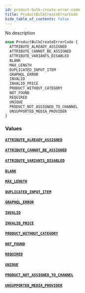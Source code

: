 ```yaml
---
id: product-bulk-create-error-code
title: ProductBulkCreateErrorCode
hide_table_of_contents: false
---
```


No description

```graphql
enum ProductBulkCreateErrorCode {
  ATTRIBUTE_ALREADY_ASSIGNED
  ATTRIBUTE_CANNOT_BE_ASSIGNED
  ATTRIBUTE_VARIANTS_DISABLED
  BLANK
  MAX_LENGTH
  DUPLICATED_INPUT_ITEM
  GRAPHQL_ERROR
  INVALID
  INVALID_PRICE
  PRODUCT_WITHOUT_CATEGORY
  NOT_FOUND
  REQUIRED
  UNIQUE
  PRODUCT_NOT_ASSIGNED_TO_CHANNEL
  UNSUPPORTED_MEDIA_PROVIDER
}
```

### Values

#### [`ATTRIBUTE_ALREADY_ASSIGNED`](#)

#### [`ATTRIBUTE_CANNOT_BE_ASSIGNED`](#)

#### [`ATTRIBUTE_VARIANTS_DISABLED`](#)

#### [`BLANK`](#)

#### [`MAX_LENGTH`](#)

#### [`DUPLICATED_INPUT_ITEM`](#)

#### [`GRAPHQL_ERROR`](#)

#### [`INVALID`](#)

#### [`INVALID_PRICE`](#)

#### [`PRODUCT_WITHOUT_CATEGORY`](#)

#### [`NOT_FOUND`](#)

#### [`REQUIRED`](#)

#### [`UNIQUE`](#)

#### [`PRODUCT_NOT_ASSIGNED_TO_CHANNEL`](#)

#### [`UNSUPPORTED_MEDIA_PROVIDER`](#)
